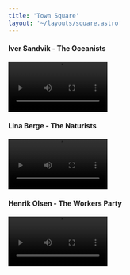 ```yaml
---
title: 'Town Square'
layout: '~/layouts/square.astro'
---
```



#### Iver Sandvik - The Oceanists
<video controls style="width: 200px; height: auto;">
    <source src={speech3audio} type="video/mp4" />
    Your browser does not support the video tag.
</video>

#### Lina Berge - The Naturists
<video controls style="width: 200px; height: auto;">
    <source src={speech2audio} type="video/mp4" />
    Your browser does not support the video tag.
</video>

#### Henrik Olsen - The Workers Party
<video controls style="width: 200px; height: auto;">
    <source src={speech1audio} type="video/mp4" />
    Your browser does not support the video tag.
</video>